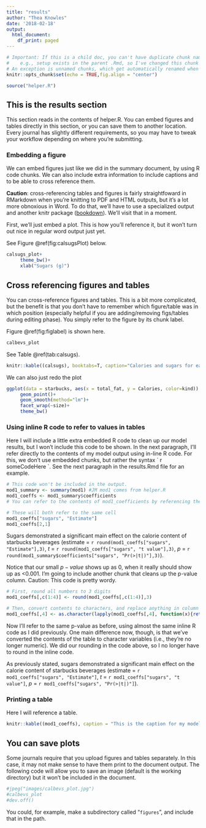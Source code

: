 ```yaml
---
title: "results"
author: "Thea Knowles"
date: '2018-02-18'
output:
  html_document:
    df_print: paged
---
```


```r
# Important: If this is a child doc, you can't have duplicate chunk names
#    e.g., setup exists in the parent .Rmd, so I've changed this chunk name to setup_results
# An exception is unnamed chunks, which get automatically renamed when you knit.
knitr::opts_chunk$set(echo = TRUE,fig.align = "center")
```


```r
source("helper.R")
```

## This is the results section
This section reads in the contents of helper.R. You can embed figures and tables directly in this section, or you can save them to another location. Every journal has slightly different requirements, so you may have to tweak your workflow depending on where you're submitting.

### Embedding a figure

We can embed figures just like we did in the summary document, by using R code chunks. We can also include extra information to include captions and to be able to cross reference them. 

**Caution**: cross-referencing tables and figures is fairly straightfoward in RMarkdown when you're knitting to PDF and HTML outputs, but it's a lot more obnoxious in Word. To do that, we'll have to use a specialized output and another knitr package ([bookdown](https://bookdown.org/yihui/bookdown/a-single-document.html)). We'll visit that in a moment. 

First, we'll just embed a plot. This is how you'll reference it, but it won't turn out nice in regular word output just yet. 

See Figure \@ref(fig:calsugsPlot) below.

```r
calsugs_plot+
     theme_bw()+
     xlab("Sugars (g)")
```


## Cross referencing figures and tables

You can cross-reference figures and tables. This is a bit more complicated, but the benefit is that you don't have to remember which figure/table was in which position (especially helpful if you are adding/removing figs/tables during editing phase). You simply refer to the figure by its chunk label. 

Figure \@ref(fig:figlabel) is shown here. 

```r
calbevs_plot
```


See Table \@ref(tab:calsugs).
<!-- Note that for tables (as opposed to plots), the label you refer to in parentheses must be the same as what is called by kable; not the label of your chunk. An nice way to avoid this distinction giving you a headache is to just name your chunks after the tables/figs. -->

```r
knitr::kable((calsugs), booktabs=T, caption="Calories and sugars for each beverage.")
```

We can also just redo the plot
```r
ggplot(data = starbucks, aes(x = total_fat, y = Calories, color=kind)) + 
     geom_point()+
     geom_smooth(method="lm")+
     facet_wrap(~size)+
     theme_bw()
```


### Using inline R code to refer to values in tables
Here I will include a little extra embedded R code to clean up our model results, but I won't include this code to be shown. In the next paragraph, I'll refer directly to the contents of my model output using in-line R code. For this, we don't use embedded chunks, but rather the syntax  \`\ r someCodeHere \`. See the next paragraph in the results.Rmd file for an example.


```r
# This code won't be included in the output.
mod1_summary <- summary(mod1) #JM mod1 comes from helper.R
mod1_coeffs <- mod1_summary$coefficients
# You can refer to the contents of mod1_coefficients by referencing the index of the cell you want to use. This is in the form mod1_coefs["row", "column"]. See the paragraph below.

# These will both refer to the same cell
mod1_coeffs["sugars", "Estimate"]
mod1_coeffs[2,1]
```


Sugars demonstrated a significant main effect on the calorie content of starbucks beverages
(estimate = `r round(mod1_coeffs["sugars", "Estimate"],3)`, 
$t$ = `r round(mod1_coeffs["sugars", "t value"],3)`, 
$p$ = `r round(mod1_summary$coefficients["sugars", "Pr(>|t|)"],3)`).

<!-- Note: the inline R code to include the model coefficients is a little wordy. While it comes out cleanly in the output, when you're working in the .Rmd file, you can separate the code on separate lines. These won't appear as line breaks in the output; for that, you would have to enter a blank line in between. -->

Notice that our small $p-value$ shows up as 0, when it really should show up as <0.001. I'm going to include another chunk that cleans up the p-value column. Caution: This code is pretty wordy.  

```r
# First, round all numbers to 3 digits
mod1_coeffs[,c(1:4)] <- round(mod1_coeffs[,c(1:4)],3)

# Then, convert contents to characters, and replace anything in column 4 (p-vals) that is less than 0.001 with "<0.001"
mod1_coeffs[,4] <- as.character(lapply(mod1_coeffs[,4], function(x){return(ifelse(x<0.001, "<0.001", as.character(round(x,3))))}))

```

Now I'll refer to the same p-value as before, using almost the same inline R code as I did previously. One main difference now, though, is that we've converted the contents of the table to character variables (i.e., they're no longer numeric). We did our rounding in the code above, so I no longer have to round in the inline code. 

As previously stated, sugars demonstrated a significant main effect on the calorie content of starbucks beverages 
(estimate = `r mod1_coeffs["sugars", "Estimate"]`, 
$t$ = `r mod1_coeffs["sugars", "t value"]`, 
$p$ = `r mod1_coeffs["sugars", "Pr(>|t|)"]`).


### Printing a table
Here I will reference a table. 

```r
knitr::kable((mod1_coeffs), caption = "This is the caption for my model coefficients table.")
```


## You can save plots
Some journals require that you upload figures and tables separately. In this case, it may not make sense to have them print to the document output. The following code will allow you to save an image (default is the working directory) but it won't be included in the document.

```r
#jpeg("images/calbevs_plot.jpg")
#calbevs_plot
#dev.off()
```

You could, for example, make a subdirectory called "`figures`", and include that in the path. 
